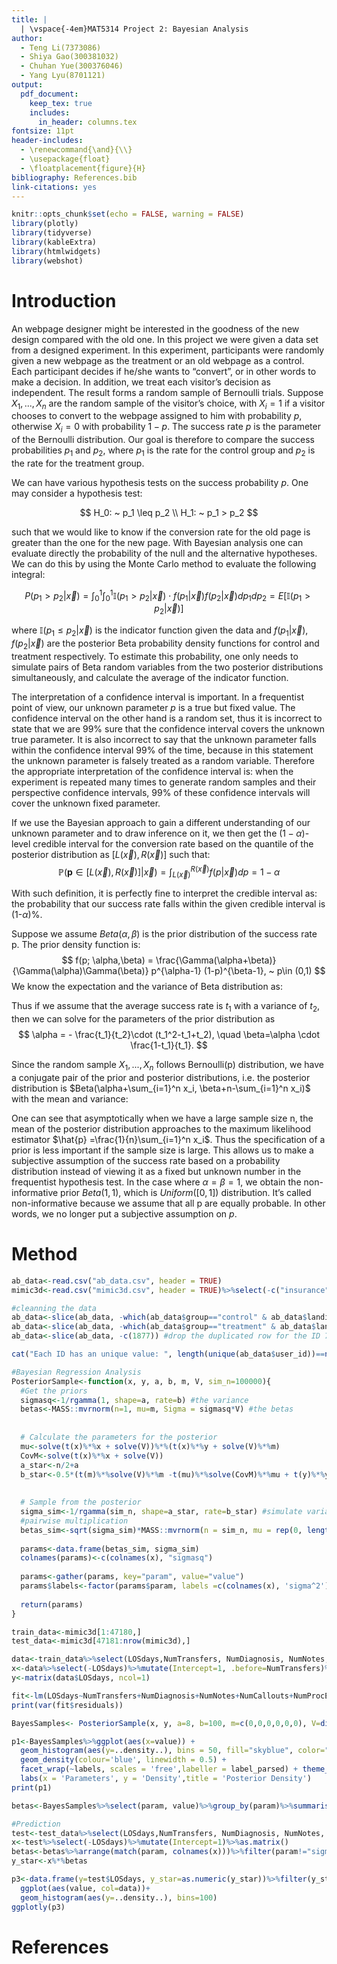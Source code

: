 ```yaml
---
title: |
  | \vspace{-4em}MAT5314 Project 2: Bayesian Analysis
author: 
  - Teng Li(7373086)
  - Shiya Gao(300381032) 
  - Chuhan Yue(300376046)
  - Yang Lyu(8701121)
output: 
  pdf_document: 
    keep_tex: true
    includes:
      in_header: columns.tex
fontsize: 11pt
header-includes: 
  - \renewcommand{\and}{\\}
  - \usepackage{float}
  - \floatplacement{figure}{H}
bibliography: References.bib
link-citations: yes
---
```

```r
knitr::opts_chunk$set(echo = FALSE, warning = FALSE)
library(plotly)
library(tidyverse)
library(kableExtra)
library(htmlwidgets)
library(webshot)
```

# Introduction
An webpage designer might be interested in the goodness of the new design compared with the old one. In this project we were given a data set from a designed experiment. In this experiment, participants were randomly given a new webpage as the treatment or an old webpage as a control. Each participant decides if he/she wants to "convert", or in other words to make a decision. In addition, we treat each visitor's decision as independent. The result forms a random sample of Bernoulli trials. Suppose $X_1,...,X_n$ are the random sample of the visitor's choice, with $X_i=1$ if a visitor chooses to convert to the webpage assigned to him with probability $p$, otherwise $X_i=0$ with probability $1-p$. The success rate $p$ is the parameter of the Bernoulli distribution. Our goal is therefore to compare the success probabilities $p_1$ and $p_2$, where $p_1$ is the rate for the control group and $p_2$ is the rate for the treatment group.

We can have various hypothesis tests on the success probability $p$. One may consider a hypothesis test:

$$
H_0: ~ p_1 \leq p_2 \\
H_1: ~ p_1 > p_2
$$

such that we would like to know if the conversion rate for the old page is greater than the one for the new page. With Bayesian analysis one can evaluate directly the probability of the null and the alternative hypotheses. We can do this by using the Monte Carlo method to evaluate the following integral:

$$
P(p_1 > p_2 |\vec{x}) = \int_0^1 \int_0^1 \mathbb{I}(p_1 > p_2 |\vec{x}) \cdot f(p_1|\vec{x})f(p_2|\vec{x})dp_1 dp_2 = E[\mathbb{I}(p_1 > p_2 |\vec{x})]
$$

where $\mathbb{I}(p_1 \leq p_2|\vec{x})$ is the indicator function given the data and $f(p_1|\vec{x})$, $f(p_2|\vec{x})$ are the posterior Beta probability density functions for control and treatment respectively. To estimate this probability, one only needs to simulate pairs of Beta random variables from the two posterior distributions simultaneously, and calculate the average of the indicator function. 

The interpretation of a confidence interval is important. In a frequentist point of view, our unknown parameter $p$ is a true but fixed value. The confidence interval on the other hand is a random set, thus it is incorrect to state that we are 99% sure that the confidence interval covers the unknown true parameter. It is also incorrect to say that the unknown parameter falls within the confidence interval 99% of the time, because in this statement the unknown parameter is falsely treated as a random variable. Therefore the appropriate interpretation of the confidence interval is: when the experiment is repeated many times to generate random samples and their perspective confidence intervals, 99% of these confidence intervals will cover the unknown fixed parameter.

If we use the Bayesian approach to gain a different understanding of our unknown parameter and to draw inference on it, we then get the ($1-\alpha$)-level credible interval for the conversion rate based on the quantile of the posterior distribution as $[L(\vec{x}), R(\vec{x})]$ such that:
$$
\mathbb{P}(\textbf{p} \in [L(\vec{x}), R(\vec{x})] |\vec{x}) = \int_{L(\vec{x})}^{R(\vec{x})} f(p|\vec{x})dp = 1-\alpha
$$

With such definition, it is perfectly fine to interpret the credible interval as: the probability that our success rate falls within the given credible interval is (1-$\alpha$)%. 

Suppose we assume $Beta(\alpha, \beta)$ is the prior distribution of the success rate p. The prior density function is:
$$
f(p; \alpha,\beta) = \frac{\Gamma(\alpha+\beta)}{\Gamma(\alpha)\Gamma(\beta)} p^{\alpha-1} (1-p)^{\beta-1}, ~ p\in (0,1)
$$
We know the expectation and the variance of Beta distribution as:

\begin{gather*}
E(p)= \frac{\alpha}{\alpha+\beta}\\
Var(p)= \frac{\alpha \beta}{(\alpha+\beta)^2(\alpha+\beta+1)}
\end{gather*}

Thus if we assume that the average success rate is $t_1$ with a variance of $t_2$, then we can solve for the parameters of the prior distribution as 
$$
\alpha = - \frac{t_1}{t_2}\cdot (t_1^2-t_1+t_2), \quad \beta=\alpha \cdot \frac{1-t_1}{t_1}.
$$ 

Since the random sample $X_1,...,X_n$ follows Bernoulli(p) distribution, we have a conjugate pair of the prior and posterior distributions, i.e. the posterior distribution is $Beta(\alpha+\sum_{i=1}^n x_i, \beta+n-\sum_{i=1}^n x_i)$ with the mean and variance:

\begin{gather*}
E(p|\vec{x})=\frac{\alpha+\sum_{i=1}^n x_i}{\alpha+\beta+n}\\
Var(p|\vec{x})=\frac{(\alpha+\sum_{i=1}^n x_i)(\beta+n-\sum_{i=1}^n x_i)}{(\alpha+\beta+n)^2(\alpha+\beta+n+1)}
\end{gather*}

One can see that asymptotically when we have a large sample size n, the mean of the posterior distribution approaches to the maximum likelihood estimator $\hat{p} =\frac{1}{n}\sum_{i=1}^n x_i$. Thus the specification of a prior is less important if the sample size is large. This allows us to make a subjective assumption of the success rate based on a probability distribution instead of viewing it as a fixed but unknown number in the frequentist hypothesis test. In the case where $\alpha=\beta=1$, we obtain the non-informative prior $Beta(1,1)$, which is $Uniform([0,1])$ distribution. It's called non-informative because we assume that all p are equally probable. In other words, we no longer put a subjective assumption on $p$.

# Method
```r
ab_data<-read.csv("ab_data.csv", header = TRUE)
mimic3d<-read.csv("mimic3d.csv", header = TRUE)%>%select(-c("insurance", "religion", "marital_status"))%>%na.omit()
```

```r
#cleanning the data
ab_data<-slice(ab_data, -which(ab_data$group=="control" & ab_data$landing_page=="new_page"))
ab_data<-slice(ab_data, -which(ab_data$group=="treatment" & ab_data$landing_page=="old_page"))
ab_data<-slice(ab_data, -c(1877)) #drop the duplicated row for the ID 773192
```

```r
cat("Each ID has an unique value: ", length(unique(ab_data$user_id))==nrow(ab_data))
```

```r
#Bayesian Regression Analysis
PosteriorSample<-function(x, y, a, b, m, V, sim_n=100000){
  #Get the priors
  sigmasq<-1/rgamma(1, shape=a, rate=b) #the variance
  betas<-MASS::mvrnorm(n=1, mu=m, Sigma = sigmasq*V) #the betas
  
  
  # Calculate the parameters for the posterior
  mu<-solve(t(x)%*%x + solve(V))%*%(t(x)%*%y + solve(V)%*%m)
  CovM<-solve(t(x)%*%x + solve(V))
  a_star<-n/2+a
  b_star<-0.5*(t(m)%*%solve(V)%*%m -t(mu)%*%solve(CovM)%*%mu + t(y)%*%y +2*b)
  
  
  # Sample from the posterior
  sigma_sim<-1/rgamma(sim_n, shape=a_star, rate=b_star) #simulate variance
  #pairwise multiplication
  betas_sim<-sqrt(sigma_sim)*MASS::mvrnorm(n = sim_n, mu = rep(0, length(m)), CovM) + matrix(rep(c(mu), each = sim_n), ncol=length(m), byrow = FALSE)
  
  params<-data.frame(betas_sim, sigma_sim)
  colnames(params)<-c(colnames(x), "sigmasq")
  
  params<-gather(params, key="param", value="value")
  params$labels<-factor(params$param, labels =c(colnames(x), 'sigma^2'))
  
  return(params)
}

train_data<-mimic3d[1:47180,]
test_data<-mimic3d[47181:nrow(mimic3d),]

data<-train_data%>%select(LOSdays,NumTransfers, NumDiagnosis, NumNotes, NumCallouts, NumProcEvents)
x<-data%>%select(-LOSdays)%>%mutate(Intercept=1, .before=NumTransfers)%>%as.matrix()
y<-matrix(data$LOSdays, ncol=1)

fit<-lm(LOSdays~NumTransfers+NumDiagnosis+NumNotes+NumCallouts+NumProcEvents, data)
print(var(fit$residuals))

BayesSamples<- PosteriorSample(x, y, a=8, b=100, m=c(0,0,0,0,0,0), V=diag(1,6,6) ) 

p1<-BayesSamples%>%ggplot(aes(x=value)) +
  geom_histogram(aes(y=..density..), bins = 50, fill="skyblue", color="black") +
  geom_density(colour='blue', linewidth = 0.5) +
  facet_wrap(~labels, scales = 'free',labeller = label_parsed) + theme_bw() +
  labs(x = 'Parameters', y = 'Density',title = 'Posterior Density')
print(p1)

betas<-BayesSamples%>%select(param, value)%>%group_by(param)%>%summarise(betas=mean(value))

#Prediction
test<-test_data%>%select(LOSdays,NumTransfers, NumDiagnosis, NumNotes, NumCallouts, NumProcEvents)
x<-test%>%select(-LOSdays)%>%mutate(Intercept=1)%>%as.matrix()
betas<-betas%>%arrange(match(param, colnames(x)))%>%filter(param!="sigmasq")%>%column_to_rownames(var = "param") %>% data.matrix()
y_star<-x%*%betas

p3<-data.frame(y=test$LOSdays, y_star=as.numeric(y_star))%>%filter(y_star>=0)%>%gather(key="data", value = "value")%>%
  ggplot(aes(value, col=data))+
  geom_histogram(aes(y=..density..), bins=100)
ggplotly(p3)
```


# References